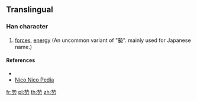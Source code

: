 {{character info/new}}
==Translingual==

===Han character===
{{Han char|rn=19|rad=力|as=08|sn=10|four=|canj=HIKS|ids=⿱⿰生丸力}}

# [[forces]], [[energy]] (An uncommon variant of "[[勢]]". mainly used for Japanese name.)

====References====
* {{Han ref|kx=0147.381|dkj=|dj=|hdz=|uh=351F|ud=13599|bh=|bd=}}
* [http://dic.nicovideo.jp/a/%E5%8B%A2 Nico Nico Pedia]
[[fr:㔟]]
[[pl:㔟]]
[[th:㔟]]
[[zh:㔟]]